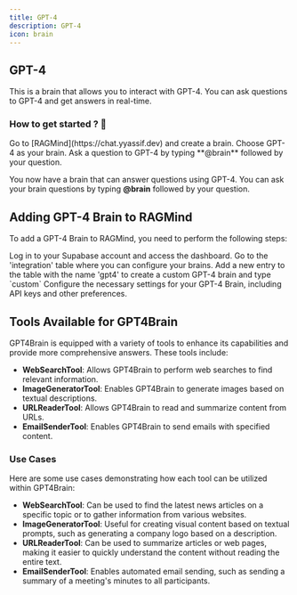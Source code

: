 ```yaml
---
title: GPT-4
description: GPT-4
icon: brain
---
```


## GPT-4

This is a brain that allows you to interact with GPT-4. You can ask questions to GPT-4 and get answers in real-time.

### How to get started ? 👀

<Steps>
  <Step title="Create a brain">
    Go to [RAGMind](https://chat.yyassif.dev) and create a brain.
  </Step>
  <Step title="Choose GPT-4">Choose GPT-4 as your brain.</Step>
  <Step title="Ask a question to GPT-4">
    Ask a question to GPT-4 by typing **@brain** followed by your question.
  </Step>
</Steps>

You now have a brain that can answer questions using GPT-4. You can ask your brain questions by typing **@brain** followed by your question.

## Adding GPT-4 Brain to RAGMind

To add a GPT-4 Brain to RAGMind, you need to perform the following steps:

<Steps>
  <Step title="Access the Supabase dashboard">
    Log in to your Supabase account and access the dashboard.
  </Step>
  <Step title="Navigate to the integration table">
    Go to the 'integration' table where you can configure your brains.
  </Step>
  <Step title="Add a custom brain named gpt4">
    Add a new entry to the table with the name 'gpt4' to create a custom GPT-4
    brain and type `custom`
  </Step>
  <Step title="Configure the GPT-4 Brain">
    Configure the necessary settings for your GPT-4 Brain, including API keys
    and other preferences.
  </Step>
</Steps>

## Tools Available for GPT4Brain

GPT4Brain is equipped with a variety of tools to enhance its capabilities and provide more comprehensive answers. These tools include:

- **WebSearchTool**: Allows GPT4Brain to perform web searches to find relevant information.
- **ImageGeneratorTool**: Enables GPT4Brain to generate images based on textual descriptions.
- **URLReaderTool**: Allows GPT4Brain to read and summarize content from URLs.
- **EmailSenderTool**: Enables GPT4Brain to send emails with specified content.

### Use Cases

Here are some use cases demonstrating how each tool can be utilized within GPT4Brain:

- **WebSearchTool**: Can be used to find the latest news articles on a specific topic or to gather information from various websites.
- **ImageGeneratorTool**: Useful for creating visual content based on textual prompts, such as generating a company logo based on a description.
- **URLReaderTool**: Can be used to summarize articles or web pages, making it easier to quickly understand the content without reading the entire text.
- **EmailSenderTool**: Enables automated email sending, such as sending a summary of a meeting's minutes to all participants.
